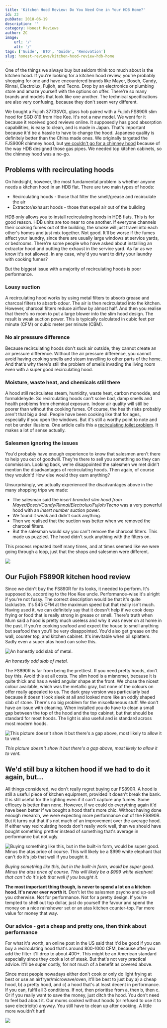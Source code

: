 ```yaml
---
title: 'Kitchen Hood Review: Do You Need One in Your HDB Home?'
id: 23
pubDate: 2018-06-19
description: ''
category: Honest Reviews
author: ZC
image:
    url: '/'
    alt: '/'
tags: ['Guide', 'BTO', 'Guide', 'Renovation']
slug: honest-reviews/kitchen-hood-review-hdb-home
---
```


One of the things we always buy but seldom think too much about is the kitchen hood. If you're looking for a kitchen hood review, you're probably shopping for one and have encountered brands like Mayer, Bosch, Candy, Rinnai, Electrolux, Fujioh, and Tecno. Drop by an electronics or plumbing store and amaze yourself with the options on offer. There're so many brands and models that look like one another. The technical specifications are also very confusing, because they don't seem very different.

We bought a Fujioh 3773SVGL glass hob paired with a Fujioh FS890R slim hood for SGD 819 from Hoe Kee. It's not a new model. We went for it because it received good reviews online. It supposedly has good absorption capabilities, is easy to clean, and is made in Japan. That's important because it'd be a hassle to have to change the hood. Japanese quality is definitely better than the China made ones. We originally targeted the FJS900R chimney hood, but [we couldn't go for a chimney hood](https://btonomics.com/renovation/our-hdb-cabinet-design-kitchen-cabinets-wardrobe-storage-settee/) because of the way HDB designed those gas pipes. We needed top kitchen cabinets, so the chimney hood was a no-go.

## Problems with recirculating hoods

On hindsight, however, the most fundamental problem is whether anyone needs a kitchen hood in an HDB flat. There are two main types of hoods:

-   Recirculating hoods - those that filter the smell/grease and recirculate the air
-   Extractor/exhaust hoods - those that expel air out of the building

HDB only allows you to install recirculating hoods in HDB flats. This is for good reason. HDB units are too near to one another. If everyone channels their cooking fumes out of the building, the smoke will just travel into each other's homes and just mix together. Not good. It'll be worse if the fumes affect your laundry, since there are usually large windows at service yards, or bedrooms. There're some people who have asked about installing an extractor hood and putting the exhaust in the service yard. As far as we know it's not allowed. In any case, why'd you want to dirty your laundry with cooking fumes?

But the biggest issue with a majority of recirculating hoods is poor performance.

### Lousy suction

A recirculating hood works by using metal filters to absorb grease and charcoal filters to absorb odour. The air is then recirculated into the kitchen. However, charcoal filters reduce airflow by almost half. And then you realise that there's no room to put a large blower into the slim hood design. The result is weak suction power. This is typically calculated in cubic feet per minute (CFM) or cubic meter per minute (CBM).

### No air pressure difference

Because recirculating hoods don't suck air outside, they cannot create an air pressure difference. Without the air pressure difference, you cannot avoid having cooking smells and steam travelling to other parts of the home. And that's why there's still the problem of smells invading the living room even with a super good recirculating hood.

### Moisture, waste heat, and chemicals still there

A hood still recirculates steam, humidity, waste heat, carbon monoxide, and formaldehyde. So recirculating hoods can't solve bad, damp smells and health problems from chemical exposure. Indoor air quality will still be poorer than without the cooking fumes. Of course, the health risks probably aren't that big a deal. People have been cooking like that for ages, especially if you open the windows. But it's still a worthy point to note and not be under illusions. One article calls this a [recirculating toilet problem](https://www.energyvanguard.com/blog/56716/Recirculating-Range-Hoods-As-Effective-As-Recirculating-Toilets). It makes a lot of sense actually.

### Salesmen ignoring the issues

You'd probably have enough experience to know that salesmen aren't there to help you out of goodwill. They're there to sell you something so they can commission. Looking back, we're disappointed the salesmen we met didn't mention the disadvantages of recirculating hoods. Then again, of course they wouldn't! How else would they earn anything?

Unsurprisingly, we actually experienced the disadvantages above in the many shopping trips we made:

-   The salesman said the _insert branded slim hood from Mayer/Bosch/Candy/Rinnai/Electrolux/Fujioh/Tecno_ was a very powerful hood with an _insert number_ suction power.
-   We found it weak and didn't suck anything.
-   Then we realised that the suction was better when we removed the charcoal filters.
-   But the salesman would say you can't remove the charcoal filters. This made us puzzled. The hood didn't suck anything with the filters on.

This process repeated itself many times, and at times seemed like we were going through a loop, just that the shops and salesmen were different.

![ ](./images/23_Upsell20Tactics1.jpg)

## Our Fujioh FS890R kitchen hood review

Since we didn't buy the FS890R for its looks, it needed to perform. It's supposed to, according to the Hoe Kee uncle. Performance-wise it's alright if you're not fussy. The correct description would be that it's quite lacklustre. It's 545 CFM at the maximum speed but that really isn't much. Having used it, we can definitely say that it doesn't help if we cook deep frying or food that is really strong in grease or smell. There's truth when Mum said a hood is pretty much useless and why it was never on at home in the past. If you're cooking seafood and expect the house to smell anything but seafood then you'll be very disappointed. You'd also get grease on the wall, counter top, and kitchen cabinet. It's inevitable when oil splatters. Sadly even a super atas hood can solve this.

![An honestly odd slab of metal.](./images/23_IMG_20180428_125327-1024x768.jpg)

_An honestly odd slab of metal._

The FS890R is far from being the prettiest. If you need pretty hoods, don't buy this. Avoid this at all costs. The slim hood is a misnomer, because it is quite thick and has a weird angular shape at the front. We chose the nicest colour available, which was the metallic gray, but none of the colours on offer really appealed to us. The dark gray version was particularly bad because it doesn't look sleek at all and looked more like an oddly shaped slab of stone. There's no big problem for the miscellaneous stuff. We don't have an issue with cleaning. When installed you do have to clean a small gap between the top of the hood and the top cabinet, but that should be standard for most hoods. The light is also useful and is standard across most modern hoods.

![This picture doesn't show it but there's a gap above, most likely to allow it to vent.](./images/23_IMG_20180517_172248-768x1024.jpg)

_This picture doesn't show it but there's a gap above, most likely to allow it to vent._

## We'd still buy a kitchen hood if we had to do it again, but...

All things considered, we don't really regret buying our FS890R. A hood is still a useful piece of kitchen equipment, provided it doesn't break the bank. It is still useful for the lighting even if it can't capture any fumes. Some efficacy is better than none. However, if we could do everything again it'd have been better if we bought a hood that's more chic. Without having done enough research, we were expecting more performance out of the FS890R. But it turns out that it's not much of an improvement over the average hood. If either way recirculating hoods don't really work well, then we should have bought something prettier instead of something that's average in performance but not ugly.

![Buying something like this, but in the built-in form, would be super good. Minus the atas price of course. This will likely be a $999 white elephant that can't do it's job that well if you bought it.](./images/23_20180127_125021-575x1024.jpg)

_Buying something like this, but in the built-in form, would be super good. Minus the atas price of course. This will likely be a $999 white elephant that can't do it's job that well if you bought it._

**The most important thing though, is never to spend a lot on a kitchen hood. It's never ever worth it.** Don't let the salesmen psycho and up-sell you otherwise. Not for performance. Not for a pretty design. If you're tempted to shell out top dollar, just do yourself the favour and spend the money on a nice rainshower set or an atas kitchen counter-top. Far more value for money that way.

### Our advice - get a cheap and pretty one, then think about performance

For what it's worth, an online post in the US said that it'd be good if you can buy a recirculating hood that's around 800-1000 CFM, because after you add the filter it'll drop to about 400+. This might be an American standard especially since they cook a lot of steak. But that's not very practical advice. It'll be super costly, for not much of a benefit as covered above.

Since most people nowadays either don't cook or only do light frying at best or use an airfryer/microwave/oven, it'll be best to just buy a) a cheap hood, b) a pretty hood, and c) a hood that's at least decent in performance. If you can, fulfil all 3 conditions. If not, then prioritise from a, then b, then c. Or if you really want to save the money, just ditch the hood. You don't need to feel bad about it. Our mums cooked without hoods (or refused to use it to save electricity) anyway. You still have to clean up after cooking. A little more wouldn't hurt!

![ ](./images/23_1ska1e1.jpg)
